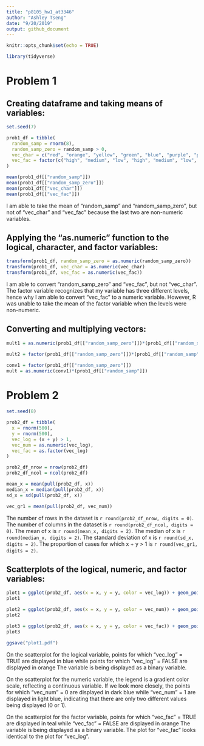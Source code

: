 ```yaml
---
title: "p8105_hw1_at3346"
author: "Ashley Tseng"
date: "9/20/2019"
output: github_document
---
```


```r
knitr::opts_chunk$set(echo = TRUE)

library(tidyverse)

```

# Problem 1

## Creating dataframe and taking means of variables:
```r
set.seed(7)

prob1_df = tibble(
  random_samp = rnorm(8),
  random_samp_zero = random_samp > 0,
  vec_char = c("red", "orange", "yellow", "green", "blue", "purple", "pink", "black"),
  vec_fac = factor(c("high", "medium", "low", "high", "medium", "low", "high", "medium"))
)

mean(prob1_df[["random_samp"]])
mean(prob1_df[["random_samp_zero"]])
mean(prob1_df[["vec_char"]])
mean(prob1_df[["vec_fac"]])

```
I am able to take the mean of "random_samp" and "random_samp_zero", but not of "vec_char" and "vec_fac" because the last two are non-numeric variables.

## Applying the "as.numeric" function to the logical, character, and factor variables:
```r
transform(prob1_df, random_samp_zero = as.numeric(random_samp_zero))
transform(prob1_df, vec_char = as.numeric(vec_char)
transform(prob1_df, vec_fac = as.numeric(vec_fac))

```
I am able to convert "random_samp_zero" and "vec_fac", but not "vec_char". The factor variable recognizes that my variable has three different levels, hence why I am able to convert "vec_fac" to a numeric variable. However, R was unable to take the mean of the factor variable when the levels were non-numeric. 

## Converting and multiplying vectors:
```r
mult1 = as.numeric(prob1_df[["random_samp_zero"]])*(prob1_df[["random_samp"]])

mult2 = factor(prob1_df[["random_samp_zero"]])*(prob1_df[["random_samp"]])

conv1 = factor(prob1_df[["random_samp_zero"]])
mult = as.numeric(conv1)*(prob1_df[["random_samp"]])

```


# Problem 2

```r
set.seed(8)

prob2_df = tibble(
  x = rnorm(500),
  y = rnorm(500),
  vec_log = (x + y) > 1,
  vec_num = as.numeric(vec_log),
  vec_fac = as.factor(vec_log)
)

prob2_df_nrow = nrow(prob2_df)
prob2_df_ncol = ncol(prob2_df)

mean_x = mean(pull(prob2_df, x)) 
median_x = median(pull(prob2_df, x)) 
sd_x = sd(pull(prob2_df, x)) 

vec_gr1 = mean(pull(prob2_df, vec_num))

```
The number of rows in the dataset is `r round(prob2_df_nrow, digits = 0)`. The number of columns in the dataset is `r round(prob2_df_ncol, digits = 0)`. The mean of x is `r round(mean_x, digits = 2)`. The median of x is `r round(median_x, digits = 2)`. The standard deviation of x is `r round(sd_x, digits = 2)`. The proportion of cases for which x + y > 1 is `r round(vec_gr1, digits = 2)`.

## Scatterplots of the logical, numeric, and factor variables:
```r
plot1 = ggplot(prob2_df, aes(x = x, y = y, color = vec_log)) + geom_point()
plot1

plot2 = ggplot(prob2_df, aes(x = x, y = y, color = vec_num)) + geom_point()
plot2

plot3 = ggplot(prob2_df, aes(x = x, y = y, color = vec_fac)) + geom_point()
plot3

ggsave("plot1.pdf")

```

On the scatterplot for the logical variable, points for which "vec_log" = TRUE are displayed in blue while points for which "vec_log" = FALSE are displayed in orange The variable is being displayed as a binary variable.

On the scatterplot for the numeric variable, the legend is a gradient color scale, reflecting a continuous variable. If we look more closely, the points for which "vec_num" = 0 are displayed in dark blue while "vec_num" = 1 are displayed in light blue, indicating that there are only two different values being displayed (0 or 1).

On the scatterplot for the factor variable, points for which "vec_fac" = TRUE are displayed in teal while "vec_fac" = FALSE are displayed in orange The variable is being displayed as a binary variable. The plot for "vec_fac" looks identical to the plot for "vec_log".

